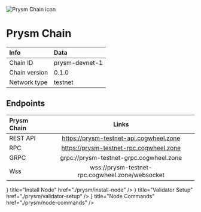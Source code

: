 
![Prysm Chain icon](/icons/prysmIcon.png)

# Prysm Chain

| Info | Data |
| :------------      | :----------      |
| Chain ID           | prysm-devnet-1      |
| Chain version      | 0.1.0  |
| Network type       | testnet   |

## Endpoints

| Prysm Chain         | Links                                   |
| :------------      | :----------:                            |
| REST API           | https://prysm-testnet-api.cogwheel.zone  |
| RPC                | https://prysm-testnet-rpc.cogwheel.zone  |
| GRPC               | grpc://prysm-testnet-grpc.cogwheel.zone  |
| Wss | wss://prysm-testnet-rpc.cogwheel.zone/websocket |

<Cards>
  <Card
    icon={<ChevronRightIcon />}
    title="Install Node"
    href="./prysm/install-node"
  />
  <Card
    icon={<ChevronRightIcon />}
    title="Validator Setup"
    href="./prysm/validator-setup"
  />
  <Card
    icon={<ChevronRightIcon />}
    title="Node Commands"
    href="./prysm/node-commands"
  />
</Cards>